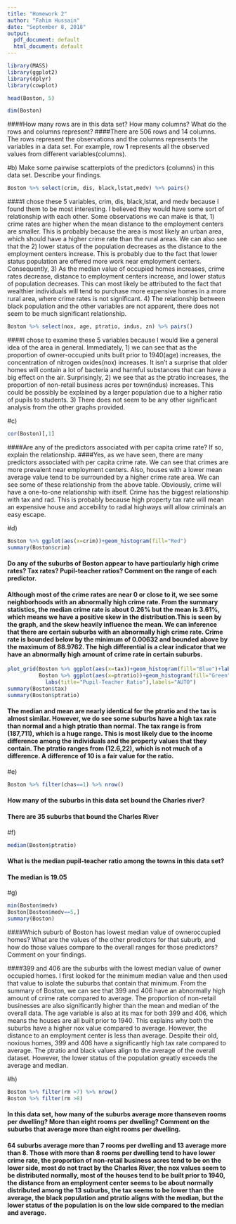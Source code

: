 ---
title: "Homework 2"
author: "Fahim Hussain"
date: "September 8, 2018"
output:
  pdf_document: default
  html_document: default
---
```{r warning = FALSE, message= FALSE}
library(MASS)
library(ggplot2)
library(dplyr)
library(cowplot)
```

```{r}
head(Boston, 5)
```
```{r}
dim(Boston)
```

####How many rows are in this data set? How many columns? What do the rows and columns represent?
####There are 506 rows and 14 columns. The rows represent the observations and the columns represents the variables in a data set. For example, row 1 represents all the observed values from different variables(columns).

#b) Make some pairwise scatterplots of the predictors (columns) in this data set. Describe your findings.
```{r message=FALSE, fig.width= 10, fig.height = 7}
Boston %>% select(crim, dis, black,lstat,medv) %>% pairs()
```

####I chose these 5 variables, crim, dis, black,lstat, and medv because I found them to be most interesting. I believed they would have some sort of relationship with each other. Some observations we can make is that, 1) crime rates are higher when the mean distance to the employment centers are smaller. This is probably because the area is most likely an urban area, which should have a higher crime rate than the rural areas. We can also see that the 2) lower status of the population decreases as the distance to the employment centers increase. This is probably due to the fact that lower status population are offered more work near employment centers. Consequently, 3) As the median value of occupied homes increases, crime rates decrease, distance to employment centers increase, and lower status of population decreases. This can most likely be attributed to the fact that wealthier individuals will tend to purchase more expensive homes in a more rural area, where crime rates is not significant. 4) The relationship between black population and the other variables are not apparent, there does not seem to be much significant relationship.

```{r message=FALSE, fig.width= 10, fig.height = 7}
Boston %>% select(nox, age, ptratio, indus, zn) %>% pairs()
```

####I chose to examine these 5 variables because I would like a general idea of the area in general. Immediately, 1) we can see that as the proportion of owner-occupied units built prior to 1940(age) increases, the concentration of nitrogen oxides(nox) increases. It isn't a surprise that older homes will contain a lot of bacteria and harmful substances that can have a big effect on the air. Surprisingly, 2) we see that as the ptratio increases, the proportion of non-retail business acres per town(indus) increases. This could be possibly be explained by a larger population due to a higher ratio of pupils to students. 3) There does not seem to be any other significant analysis from the other graphs provided. 

#c)
```{r}
cor(Boston)[,1]
```



####Are any of the predictors associated with per capita crime rate? If so, explain the relationship.
####Yes, as we have seen, there are many predictors associated with per capita crime rate. We can see that crimes are more prevalent near employment centers. Also, houses with a lower mean average value tend to be surrounded by a higher crime rate area. We can see some of these relationship from the above table. Obviously, crime will have a one-to-one relationship with itself. Crime has the biggest relationship with tax and rad. This is probably because high property tax rate will mean an expensive house and accebility to radial highways will allow criminals an easy escape.

#d)
```{r message=FALSE}
Boston %>% ggplot(aes(x=crim))+geom_histogram(fill="Red")
summary(Boston$crim)
```

#### Do any of the suburbs of Boston appear to have particularly high crime rates? Tax rates? Pupil-teacher ratios? Comment on the range of each predictor. 

#### Although most of the crime rates are near 0 or close to it, we see some neighborhoods with an abnormally high crime rate. From the summary statistics, the median crime rate is about 0.26% but the mean is 3.61%, which means we have a positive skew in the distribution.This is seen by the graph, and the skew heavily influence the mean. We can inference that there are certain suburbs with an abnormally high crime rate. Crime rate is bounded below by the minimum of 0.00632 and bounded above by the maximum of 88.9762. The high differential is a clear indicator that we have an abnormally high amount of crime rate in certain suburbs.

```{r message=FALSE}
plot_grid(Boston %>% ggplot(aes(x=tax))+geom_histogram(fill="Blue")+labs(title="Property Tax rate"),
          Boston %>% ggplot(aes(x=ptratio))+geom_histogram(fill="Green")+
            labs(title="Pupil-Teacher Ratio"),labels="AUTO")
summary(Boston$tax)
summary(Boston$ptratio)
```

#### The median and mean are nearly identical for the ptratio and the tax is almost similar. However, we do see some suburbs have a high tax rate than normal and a high ptratio than normal. The tax range is from (187,711), which is a huge range. This is most likely due to the income difference among the individuals and the property values that they contain. The ptratio ranges from (12.6,22), which is not much of a difference. A difference of 10 is a fair value for the ratio.

#e)

```{r}
Boston %>% filter(chas==1) %>% nrow()
```
####  How many of the suburbs in this data set bound the Charles river? 
#### There are 35 suburbs that bound the Charles River

#f)
```{r}
median(Boston$ptratio)
```

#### What is the median pupil-teacher ratio among the towns in this data set?
#### The median is 19.05

#g)

```{r}
min(Boston$medv)
Boston[Boston$medv==5,]
summary(Boston)
```
####Which suburb of Boston has lowest median value of owneroccupied homes? What are the values of the other predictors for that suburb, and how do those values compare to the overall ranges for those predictors? Comment on your findings.

####399 and 406 are the suburbs with the lowest median value of owner occupied homes. I first looked for the minimum median value and then used that value to isolate the suburbs that contain that minimum. From the summary of Boston, we can see that 399 and 406 have an abnormally high amount of crime rate compared to average. The proportion of non-retail businesses are also significantly higher than the mean and median of the overall data. The age variable is also at its max for both 399 and 406, which means the houses are all built prior to 1940. This explains why both the suburbs have a higher nox value compared to average. However, the distance to an employment center is less than average. Despite their old, noxious homes, 399 and 406 have a significantly high tax rate compared to average. The ptratio and black values align to the average of the overall dataset. However, the lower status of the population greatly exceeds the average and median.

#h)

```{r}
Boston %>% filter(rm >7) %>% nrow()
Boston %>% filter(rm >8) 
```
#### In this data set, how many of the suburbs average more thanseven rooms per dwelling? More than eight rooms per dwelling? Comment on the suburbs that average more than eight rooms per dwelling.

#### 64 suburbs average more than 7 rooms per dwelling and 13 average more than 8. Those with more than 8 rooms per dwelling tend to have lower crime rate, the proportion of non-retail business acres tend to be on the lower side, most do not tract by the Charles River, the nox values seem to be distributed normally, most of the houses tend to be built prior to 1940, the distance from an employment center seems to be about normally distributed among the 13 suburbs, the tax seems to be lower than the average, the black population and ptratio aligns with the median, but the lower status of the population is on the low side compared to the median and average.